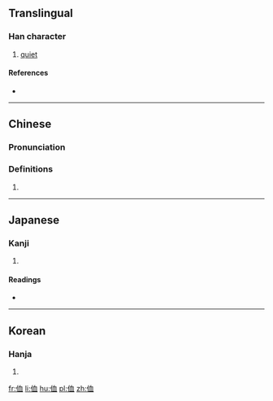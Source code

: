 ==Translingual==

===Han character===
{{Han char|rn=9|rad=人|as=06|sn=8|four=27210|canj=OHBT|ids=⿰亻血}}

# [[quiet]]

====References====
* {{Han ref|kx=0102.040|dkj=00593|dj=0216.040|hdz=10149.080|uh=4F90|ud=20368|bh=CBC4|bd=52164}}

----

==Chinese==
{{zh-forms}}

===Pronunciation===
{{zh-pron
|m=xù
|c=gwik1
|mc=y
|oc=y
|ma=
|cat=a
}}

===Definitions===
# {{rfdef|lang=zh}}

----

==Japanese==

===Kanji===
{{ja-kanji|grade=|rs=人06}}

# {{defn|lang=ja|sort=人06}}

====Readings====
* {{ja-readings|on=[[きょく]] (kyoku), [[けき]] (keki), [[き]] (ki)|kun=[[しずか]] (shizuka), [[さびしい]] (sabishii)}}

----

==Korean==

===Hanja===
{{ko-hanja|hangeul=혁|rv=hyeok|mr=hyŏk}}

# {{defn|lang=ko|sort=人06}}

[[fr:侐]]
[[li:侐]]
[[hu:侐]]
[[pl:侐]]
[[zh:侐]]
